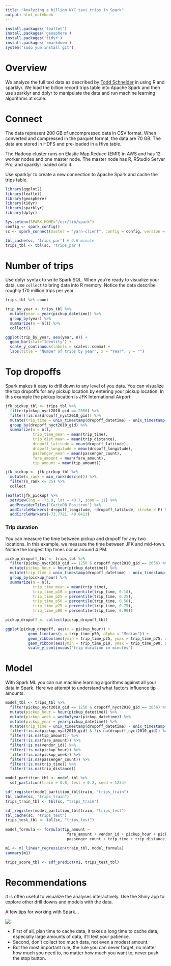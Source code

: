 ```yaml
---
title: "Analyzing a billion NYC taxi trips in Spark"
output: html_notebook
---
```


```r
install.packages('leaflet')
install.packages('geosphere')
install.packages('tidyr')
install.packages('rmarkdown')
system('sudo yum install git')
```

# Overview

We analyze the full taxi data as described by [Todd Schneider](http://toddwschneider.com/posts/analyzing-1-1-billion-nyc-taxi-and-uber-trips-with-a-vengeance/) in using R and sparklyr. We load the billion record trips table into Apache Spark and then use sparklyr and dplyr to manipulate the data and run machine learning algorithms at scale.

# Connect

The data represent 200 GB of uncompressed data in CSV format. When converted and compressed in the parquet format, the data are 70 GB. The data are stored in HDFS and pre-loaded in a Hive table.

The Hadoop cluster runs on Elastic Map Reduce (EMR) in AWS and has 12 worker nodes and one master node. The master node has R, RStudio Server Pro, and sparklyr loaded onto it.

Use sparklyr to create a new connection to Apache Spark and cache the trips table. 

```r
library(ggplot2)
library(leaflet)
library(geosphere)
library(tidyr)
library(sparklyr)
library(dplyr)

Sys.setenv(SPARK_HOME="/usr/lib/spark")
config <- spark_config()
sc <- spark_connect(master = "yarn-client", config = config, version = '1.6.1')

tbl_cache(sc, 'trips_par') # 9.6 minute
trips_tbl <- tbl(sc, 'trips_par')
```

# Number of trips

Use dplyr syntax to write Spark SQL. When you're ready to visualize your data, use `collect` to bring data into R memory. Notice the data describe roughly 170 million trips per year.

```r
trips_tbl %>% count

trip_by_year <- trips_tbl %>%
  mutate(year = year(pickup_datetime)) %>%
  group_by(year) %>%
  summarize(n = n()) %>%
  collect()

ggplot(trip_by_year, aes(year, n)) + 
  geom_bar(stat="Identity") +
  scale_y_continuous(labels = scales::comma) +
  labs(title = "Number of trips by year", x = "Year", y = "")
```

# Top dropoffs

Spark makes it easy to drill down to any level of you data. You can visualize the top dropoffs for any pickup location by entering your pickup location. In this example the pickup location is JFK International Airport.

```r
jfk_pickup_tbl <- trips_tbl %>%
  filter(pickup_nyct2010_gid == 2056) %>%
  filter(!is.na(dropoff_nyct2010_gid)) %>%
  mutate(trip_time = unix_timestamp(dropoff_datetime) - unix_timestamp(pickup_datetime)) %>%
  group_by(dropoff_nyct2010_gid) %>% 
  summarize(n = n(),
            trip_time_mean = mean(trip_time),
            trip_dist_mean = mean(trip_distance),
            dropoff_latitude = mean(dropoff_latitude),
            dropoff_longitude = mean(dropoff_longitude),
            passenger_mean = mean(passenger_count),
            fare_amount = mean(fare_amount),
            tip_amount = mean(tip_amount))

jfk_pickup <- jfk_pickup_tbl %>%
  mutate(n_rank = min_rank(desc(n))) %>%
  filter(n_rank <= 25) %>%
  collect

leaflet(jfk_pickup) %>% 
  setView(lng = -73.9, lat = 40.7, zoom = 11) %>%
  addProviderTiles("CartoDB.Positron") %>%
  addCircleMarkers(~dropoff_longitude, ~dropoff_latitude, stroke = F) %>%
  addCircleMarkers(-73.7781, 40.6413)
```


### Trip duration

You can measure the time between pickup and dropoff for any two locations. In this example, we measure the time between JFK and mid-town. Notice the longest trip times occur around 4 PM.

```r
pickup_dropoff_tbl <- trips_tbl %>%
  filter(pickup_nyct2010_gid == 1250 & dropoff_nyct2010_gid == 2056) %>%
  mutate(pickup_hour = hour(pickup_datetime)) %>%
  mutate(trip_time = unix_timestamp(dropoff_datetime) - unix_timestamp(pickup_datetime)) %>%
  group_by(pickup_hour) %>% 
  summarize(n = n(),
            trip_time_mean = mean(trip_time),
            trip_time_p10 = percentile(trip_time, 0.10),
            trip_time_p25 = percentile(trip_time, 0.25),
            trip_time_p50 = percentile(trip_time, 0.50),
            trip_time_p75 = percentile(trip_time, 0.75),
            trip_time_p90 = percentile(trip_time, 0.90))

pickup_dropoff <- collect(pickup_dropoff_tbl)

ggplot(pickup_dropoff, aes(x = pickup_hour)) +
          geom_line(aes(y = trip_time_p50, alpha = "Median")) +
          geom_ribbon(aes(ymin = trip_time_p25, ymax = trip_time_p75, alpha = "25–75th percentile")) +
          geom_ribbon(aes(ymin = trip_time_p10, ymax = trip_time_p90, alpha = "10–90th percentile")) +
          scale_y_continuous("trip duration in minutes")

```

# Model

With Spark ML you can run machine learning algorithms against all your data in Spark. Here we attempt to understand what factors influence tip amounts.

```r
model_tbl <- trips_tbl %>%
  filter(pickup_nyct2010_gid == 1250 & dropoff_nyct2010_gid == 2056) %>%
  mutate(pickup_hour = hour(pickup_datetime)) %>%
  mutate(pickup_week = weekofyear(pickup_datetime)) %>%
  mutate(pickup_year = year(pickup_datetime)) %>%
  mutate(trip_time = unix_timestamp(dropoff_datetime) - unix_timestamp(pickup_datetime)) %>%
  filter(!is.na(pickup_nyct2010_gid) & !is.na(dropoff_nyct2010_gid)) %>%
  filter(!is.na(tip_amount)) %>%
  filter(!is.na(fare_amount)) %>%
  filter(!is.na(vendor_id)) %>%
  filter(!is.na(pickup_hour)) %>%
  filter(!is.na(pickup_week)) %>%
  filter(!is.na(passenger_count)) %>%
  filter(!is.na(trip_time)) %>%
  filter(!is.na(trip_distance))

model_partition_tbl <- model_tbl %>%
  sdf_partition(train = 0.8, test = 0.2, seed = 1234)

sdf_register(model_partition_tbl$train, "trips_train")
tbl_cache(sc, "trips_train")
trips_train_tbl <- tbl(sc, "trips_train")

sdf_register(model_partition_tbl$train, "trips_test")
tbl_cache(sc, "trips_test")
trips_test_tbl <- tbl(sc, "trips_test")
  
model_formula <- formula(tip_amount ~ 
                           fare_amount + vendor_id + pickup_hour + pickup_week + 
                           passenger_count + trip_time + trip_distance)

m1 <- ml_linear_regression(train_tbl, model_formula)
summary(m1)

trips_score_tbl <- sdf_predict(m1, trips_test_tbl)
```

# Recommendations

It is often useful to visualize the analyses interactively. Use the Shiny app to explore other drill downs and models with the data.

A few tips for working with Spark...

![](gizmo_small.png)

* First of all, plan time to cache data, it takes a long time to cache data, especially large amounts of data, it'll test your patience. 
* Second, don't collect too much data, not even a modest amount. 
* But the most important rule, the rule you can never forget, no matter how much you need to, no matter how much you want to, never push the stop button.



